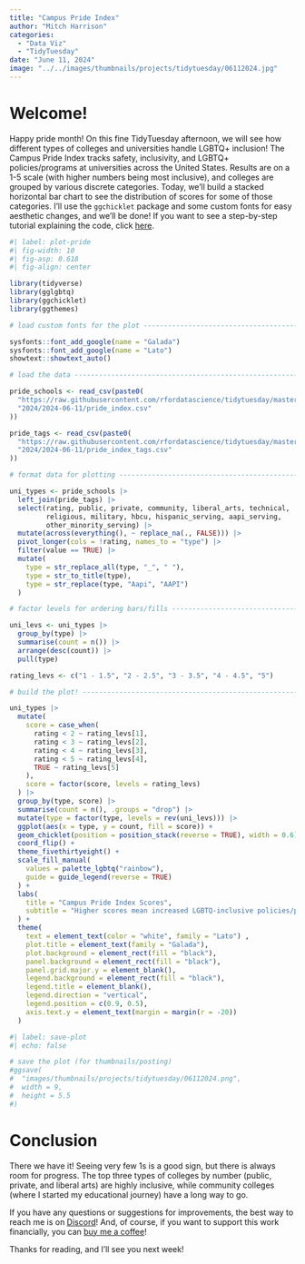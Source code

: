 ```yaml
---
title: "Campus Pride Index"
author: "Mitch Harrison"
categories:
  - "Data Viz"
  - "TidyTuesday"
date: "June 11, 2024"
image: "../../images/thumbnails/projects/tidytuesday/06112024.jpg"
---
```


# Welcome!

Happy pride month! On this fine TidyTuesday afternoon, we will see how different 
types of colleges and universities handle LGBTQ+ inclusion! The Campus Pride 
Index tracks safety, inclusivity, and LGBTQ+ policies/programs at universities 
across the United States. Results are on a 1-5 scale (with higher numbers being 
most inclusive), and colleges are grouped by various discrete categories. Today, 
we'll build a stacked horizontal bar chart to see the distribution of scores for 
some of those categories. I'll use the `ggchicklet` package and some custom 
fonts for easy aesthetic changes, and we'll be done! If you want to see a 
step-by-step tutorial explaining the code, click 
[here](../../tutorials/tidytuesday_06112024.qmd).


```r
#| label: plot-pride
#| fig-width: 10
#| fig-asp: 0.618
#| fig-align: center

library(tidyverse)
library(gglgbtq)
library(ggchicklet)
library(ggthemes)

# load custom fonts for the plot -----------------------------------------------

sysfonts::font_add_google(name = "Galada")
sysfonts::font_add_google(name = "Lato")
showtext::showtext_auto()

# load the data ----------------------------------------------------------------

pride_schools <- read_csv(paste0(
  "https://raw.githubusercontent.com/rfordatascience/tidytuesday/master/data/",
  "2024/2024-06-11/pride_index.csv"
))

pride_tags <- read_csv(paste0(
  "https://raw.githubusercontent.com/rfordatascience/tidytuesday/master/data/",
  "2024/2024-06-11/pride_index_tags.csv"
))

# format data for plotting -----------------------------------------------------

uni_types <- pride_schools |>
  left_join(pride_tags) |>
  select(rating, public, private, community, liberal_arts, technical,
         religious, military, hbcu, hispanic_serving, aapi_serving,
         other_minority_serving) |> 
  mutate(across(everything(), ~ replace_na(., FALSE))) |>
  pivot_longer(cols = !rating, names_to = "type") |>
  filter(value == TRUE) |>
  mutate(
    type = str_replace_all(type, "_", " "),
    type = str_to_title(type),
    type = str_replace(type, "Aapi", "AAPI")
  )

# factor levels for ordering bars/fills ----------------------------------------

uni_levs <- uni_types |>
  group_by(type) |>
  summarise(count = n()) |>
  arrange(desc(count)) |>
  pull(type)

rating_levs <- c("1 - 1.5", "2 - 2.5", "3 - 3.5", "4 - 4.5", "5")

# build the plot! --------------------------------------------------------------

uni_types |>
  mutate(
    score = case_when(
      rating < 2 ~ rating_levs[1],
      rating < 3 ~ rating_levs[2],
      rating < 4 ~ rating_levs[3],
      rating < 5 ~ rating_levs[4],
      TRUE ~ rating_levs[5] 
    ),
    score = factor(score, levels = rating_levs)
  ) |>
  group_by(type, score) |>
  summarise(count = n(), .groups = "drop") |>
  mutate(type = factor(type, levels = rev(uni_levs))) |>
  ggplot(aes(x = type, y = count, fill = score)) +
  geom_chicklet(position = position_stack(reverse = TRUE), width = 0.6) +
  coord_flip() +
  theme_fivethirtyeight() +
  scale_fill_manual(
    values = palette_lgbtq("rainbow"),
    guide = guide_legend(reverse = TRUE)
  ) +
  labs(
    title = "Campus Pride Index Scores",
    subtitle = "Higher scores mean increased LGBTQ-inclusive policies/programs",
  ) +
  theme(
    text = element_text(color = "white", family = "Lato") ,
    plot.title = element_text(family = "Galada"),
    plot.background = element_rect(fill = "black"),
    panel.background = element_rect(fill = "black"),
    panel.grid.major.y = element_blank(),
    legend.background = element_rect(fill = "black"),
    legend.title = element_blank(),
    legend.direction = "vertical",
    legend.position = c(0.9, 0.5),
    axis.text.y = element_text(margin = margin(r = -20))
  )
```

```r
#| label: save-plot
#| echo: false

# save the plot (for thumbnails/posting)
#ggsave(
#  "images/thumbnails/projects/tidytuesday/06112024.png", 
#  width = 9, 
#  height = 5.5
#)
```

# Conclusion

There we have it! Seeing very few 1s is a good sign, but there is always room 
for progress. The top three types of colleges by number (public, private, and 
liberal arts) are highly inclusive, while community colleges (where I started my 
educational journey) have a long way to go.

If you have any questions or suggestions for improvements, the best way to reach 
me is on [Discord](https://discord.gg/vF6W2bdKFH)! And, of course, if you want 
to support this work financially, you can 
[buy me a coffee](https://buymeacoffee.com/mitchellharrison)!

Thanks for reading, and I'll see you next week!